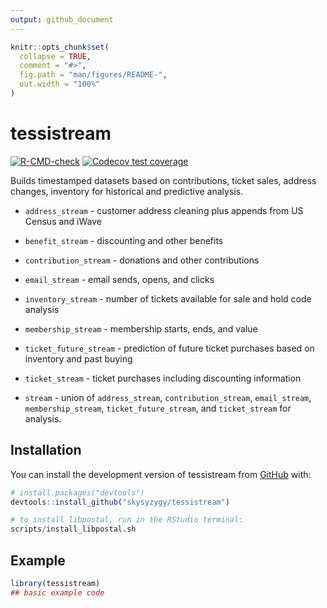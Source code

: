 ```yaml
---
output: github_document
---
```


<!-- README.md is generated from README.Rmd. Please edit that file -->

```r
knitr::opts_chunk$set(
  collapse = TRUE,
  comment = "#>",
  fig.path = "man/figures/README-",
  out.width = "100%"
)
```

# tessistream

<!-- badges: start -->
[![R-CMD-check](https://github.com/skysyzygy/tessistream/actions/workflows/R-CMD-check.yaml/badge.svg)](https://github.com/skysyzygy/tessistream/actions/workflows/R-CMD-check.yaml)
[![Codecov test coverage](https://codecov.io/gh/skysyzygy/tessistream/branch/main/graph/badge.svg?token=3R8UJNG6QY)](https://app.codecov.io/gh/skysyzygy/tessistream?branch=main)
<!-- badges: end -->

Builds timestamped datasets based on contributions, ticket sales, 
address changes, inventory for historical and predictive analysis.

* ``address_stream`` - customer address cleaning plus appends from US Census and iWave
* ``benefit_stream`` - discounting and other benefits 
* ``contribution_stream`` - donations and other contributions
* ``email_stream`` - email sends, opens, and clicks
* ``inventory_stream`` - number of tickets available for sale and hold code analysis
* ``membership_stream`` - membership starts, ends, and value
* ``ticket_future_stream`` - prediction of future ticket purchases based on inventory and past buying
* ``ticket_stream`` - ticket purchases including discounting information

* ``stream`` - union of ``address_stream``, ``contribution_stream``, ``email_stream``, ``membership_stream``, ``ticket_future_stream``, and ``ticket_stream`` for analysis.

## Installation

You can install the development version of tessistream from [GitHub](https://github.com/) with:

``` r
# install.packages("devtools")
devtools::install_github("skysyzygy/tessistream")

# to install libpostal, run in the RStudio terminal:
scripts/install_libpostal.sh
```

## Example

``` r
library(tessistream)
## basic example code
```
